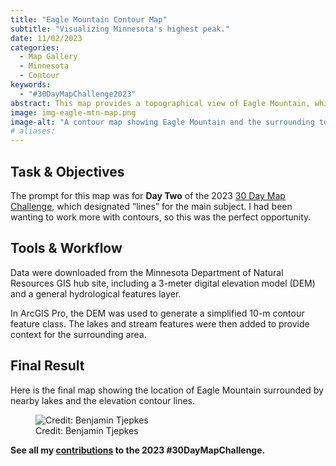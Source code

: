 ```yaml
---
title: "Eagle Mountain Contour Map"
subtitle: "Visualizing Minnesota's highest peak."
date: 11/02/2023
categories:
  - Map Gallery
  - Minnesota
  - Contour
keywords:
  - "#30DayMapChallenge2023"
abstract: This map provides a topographical view of Eagle Mountain, which is Minnesota's highest point. Contours and hydological features are represented in this simple map.
image: img-eagle-mtn-map.png
image-alt: "A contour map showing Eagle Mountain and the surrounding topography and hydrological features."
# aliases:
---
```


## Task & Objectives

The prompt for this map was for **Day Two** of the 2023 [30 Day Map Challenge](https://30daymapchallenge.com/), which designated "lines" for the main subject. I had been wanting to work more with contours, so this was the perfect opportunity.

## Tools & Workflow

Data were downloaded from the Minnesota Department of Natural Resources GIS hub site, including a 3-meter digital elevation model (DEM) and a general hydrological features layer.

In ArcGIS Pro, the DEM was used to generate a simplified 10-m contour feature class. The lakes and stream features were then added to provide context for the surrounding area.

## Final Result

Here is the final map showing the location of Eagle Mountain surrounded by nearby lakes and the elevation contour lines.

![Credit: Benjamin Tjepkes](img-eagle-mtn-map.png)


**See all my [contributions](../../posts/30-day-map-challenge-2023/index.qmd) to the 2023 #30DayMapChallenge.**